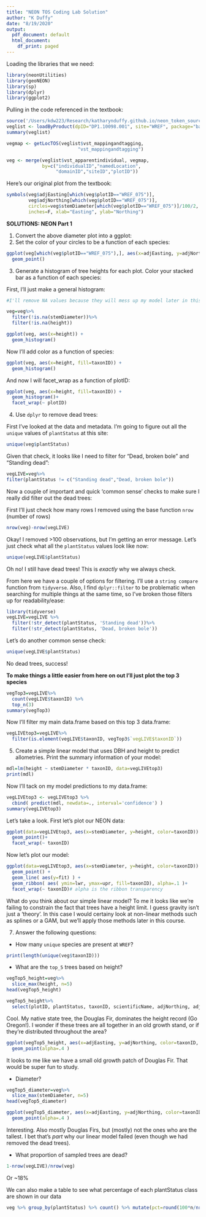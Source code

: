 ```yaml
---
title: "NEON TOS Coding Lab Solution"
author: "K Duffy"
date: "8/19/2020"
output:
  pdf_document: default
  html_document:
    df_print: paged
---
```

Loading the libraries that we need:
```r
library(neonUtilities)
library(geoNEON)
library(sp)
library(dplyr)
library(ggplot2)
```

Pulling in the code referenced in the textbook:
```r
source('/Users/kdw223/Research/katharynduffy.github.io/neon_token_source.R')
veglist <- loadByProduct(dpID="DP1.10098.001", site="WREF", package="basic", check.size=FALSE, token = NEON_TOKEN)
summary(veglist)

```
```r
vegmap <- getLocTOS(veglist$vst_mappingandtagging, 
                          "vst_mappingandtagging")
```

```r
veg <- merge(veglist$vst_apparentindividual, vegmap, 
             by=c("individualID","namedLocation",
                  "domainID","siteID","plotID"))
```


Here's our original plot from the textbook:
```r
symbols(veg$adjEasting[which(veg$plotID=="WREF_075")], 
        veg$adjNorthing[which(veg$plotID=="WREF_075")], 
        circles=veg$stemDiameter[which(veg$plotID=="WREF_075")]/100/2, 
        inches=F, xlab="Easting", ylab="Northing")
```

**SOLUTIONS: NEON Part 1**

1. Convert the above diameter plot into a ggplot:
2. Set the color of your circles to be a function of each species:
```r
ggplot(veg[which(veg$plotID=="WREF_075"),], aes(x=adjEasting, y=adjNorthing, color=taxonID, size=stemDiameter)) +
  geom_point()

```

3. Generate a histogram of tree heights for each plot.  Color your stacked bar as a function of each species:

First, I'll just make a general histogram:
```r
#I'll remove NA values because they will mess up my model later in this code and give me a bunch of warnings:

veg=veg%>%
  filter(!is.na(stemDiameter))%>%
  filter(!is.na(height))

ggplot(veg, aes(x=height)) + 
  geom_histogram()

```
Now I'll add color as a function of species:

```r
ggplot(veg, aes(x=height, fill=taxonID)) + 
  geom_histogram()

```

And now I will facet_wrap as a function of plotID:

```r
ggplot(veg, aes(x=height, fill=taxonID)) + 
  geom_histogram()+
  facet_wrap(~ plotID)

```

4. Use `dplyr` to remove dead trees:

First I've looked at the data and metadata.  I'm going to figure out all the `unique` values of `plantStatus` at this site:

```r
unique(veg$plantStatus)
```
Given that check, it looks like I need to filter for "Dead, broken bole" and "Standing dead":

```r

vegLIVE=veg%>%
filter(plantStatus != c("Standing dead","Dead, broken bole"))

```
Now a couple of important and quick 'common sense' checks to make sure I really did filter out the dead trees:

First I'll just check how many rows I removed using the base function `nrow` (number of rows)
```r
nrow(veg)-nrow(vegLIVE)
```

Okay!  I removed >100 observations, but I'm getting an error message. Let's just check what all the `plantStatus` values look like now:
```r
unique(vegLIVE$plantStatus)
```

Oh no!  I still have dead trees!  This is *exactly* why we always check. 

From here we have a couple of options for filtering. I'll use a `string compare` function from `tidyverse`.  Also, I find `dplyr::filter` to be problematic when searching for multiple things at the same time, so I've broken those filters up for readability/ease:

```r
library(tidyverse)
vegLIVE=vegLIVE %>%
  filter(!str_detect(plantStatus, 'Standing dead'))%>%
  filter(!str_detect(plantStatus, 'Dead, broken bole'))
```

Let's do another common sense check:
```r
unique(vegLIVE$plantStatus)
```

No dead trees, success!

**To make things a little easier from here on out I'll just plot the top 3 species**

```r

vegTop3=vegLIVE%>%
  count(vegLIVE$taxonID) %>% 
  top_n(3)
summary(vegTop3)
```
Now I'll filter my main data.frame based on this top 3 data.frame:


```r
vegLIVEtop3=vegLIVE%>%
  filter(is.element(vegLIVE$taxonID, vegTop3$`vegLIVE$taxonID`))
```

5. Create a simple linear model that uses DBH and height to predict allometries.  Print the summary information of your model:
```r
mdl=lm(height ~ stemDiameter * taxonID, data=vegLIVEtop3) 
print(mdl)
```

Now I'll tack on my model predictions to my data.frame:
```r

vegLIVEtop3 <- vegLIVEtop3 %>%
  cbind( predict(mdl, newdata=., interval='confidence') )
summary(vegLIVEtop3)
```
Let's take a look.  First let's plot our NEON data:

```r
ggplot(data=vegLIVEtop3, aes(x=stemDiameter, y=height, color=taxonID)) +
  geom_point()+
  facet_wrap(~ taxonID)
```

Now let's plot our model:
```r

ggplot(data=vegLIVEtop3, aes(x=stemDiameter, y=height, color=taxonID)) +
  geom_point() +
  geom_line( aes(y=fit) ) +
  geom_ribbon( aes( ymin=lwr, ymax=upr, fill=taxonID), alpha=.1 )+
  facet_wrap(~ taxonID)# alpha is the ribbon transparency
```

What do you think about our simple linear model?  To me it looks like we're failing to constrain the fact that trees have a height limit.  I guess gravity isn't just a 'theory'.  In this case I would certainy look at non-linear methods such as splines or a GAM, but we'll apply those methods later in this course.

7. Answer the following questions:

* How many `unique` species are present at `WREF`?

```r
print(length(unique(veg$taxonID)))
```
* What are the `top_5` trees based on height? 
```r

vegTop5_height=veg%>%
  slice_max(height, n=5)
head(vegTop5_height)
```

```r
vegTop5_height%>%
  select(plotID, plantStatus, taxonID, scientificName, adjNorthing, adjEasting, height)

```
Cool.  My native state tree, the Douglas Fir, dominates the height record (Go Oregon!).  I wonder if these trees are all together in an old growth stand, or if they're distributed throughout the area?

```r
ggplot(vegTop5_height, aes(x=adjEasting, y=adjNorthing, color=taxonID, size=height)) +
  geom_point(alpha=.4 )
```
It looks to me like we have a small old growth patch of Douglas Fir.  That would be super fun to study.

* Diameter?
```r
vegTop5_diameter=veg%>%
  slice_max(stemDiameter, n=5)
head(vegTop5_diameter)
```
```r
ggplot(vegTop5_diameter, aes(x=adjEasting, y=adjNorthing, color=taxonID, size=stemDiameter)) +
  geom_point(alpha=.4 )
```
Interesting.  Also mostly Douglas Firs, but (mostly) not the ones who are the tallest.  I bet that's *part* why our linear model failed (even though we had removed the dead trees). 


* What proportion of sampled trees are dead?


```r
1-nrow(vegLIVE)/nrow(veg)
```
Or ~18%

We can also make a table to see what percentage of each plantStatus class are shown in our data
```r
veg %>% group_by(plantStatus) %>% count() %>% mutate(pct=round(100*n/nrow(veg), 2))
```